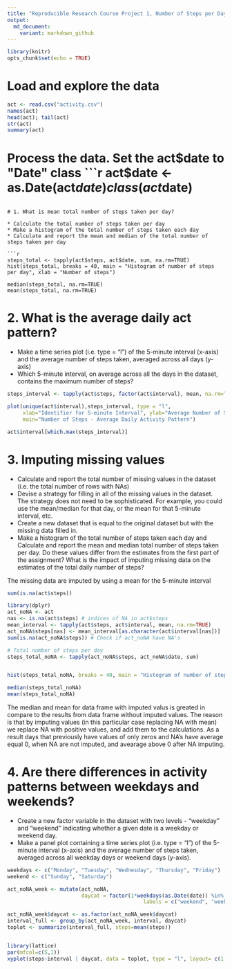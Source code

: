 ```yaml
---
title: "Reproducible Research Course Project 1, Number of Steps per Day"
output:
  md_document:
    variant: markdown_github
---
```

```r
library(knitr)
opts_chunk$set(echo = TRUE)
```


# Load and explore the data
```r
act <- read.csv("activity.csv")
names(act)
head(act); tail(act)
str(act)
summary(act)
```

# Process the data. Set the act$date to "Date" class
```r
act$date <- as.Date(act$date)
class(act$date)
```

# 1. What is mean total number of steps taken per day? 

* Calculate the total number of steps taken per day
* Make a histogram of the total number of steps taken each day
* Calculate and report the mean and median of the total number of steps taken per day

```r
steps_total <- tapply(act$steps, act$date, sum, na.rm=TRUE)
hist(steps_total, breaks = 40, main = "Histogram of number of steps per day", xlab = "Number of steps")

median(steps_total, na.rm=TRUE)
mean(steps_total, na.rm=TRUE)
```



# 2. What is the average daily act pattern?

* Make a time series plot (i.e. type = "l") of the 5-minute interval (x-axis) and the average number of steps taken, averaged across all days (y-axis)
* Which 5-minute interval, on average across all the days in the dataset, contains the maximum number of steps?

```r
steps_interval <- tapply(act$steps, factor(act$interval), mean, na.rm=TRUE)

plot(unique(act$interval),steps_interval, type = "l", 
     xlab="Identifier for 5-minute Interval", ylab="Average Number of Steps", 
     main="Number of Steps - Average Daily Activity Pattern")

act$interval[which.max(steps_interval)]
```

# 3. Imputing missing values

* Calculate and report the total number of missing values in the dataset (i.e. the total number of rows with NAs)
* Devise a strategy for filling in all of the missing values in the dataset. The strategy does not need to be sophisticated. For example, you could use the mean/median for that day, or the mean for that 5-minute interval, etc.
* Create a new dataset that is equal to the original dataset but with the missing data filled in.
* Make a histogram of the total number of steps taken each day and Calculate and report the mean and median total number of steps taken per day. Do these values differ from the estimates from the first part of the assignment? What is the impact of imputing missing data on the estimates of the total daily number of steps?



The missing data are imputed by using a mean for the 5-minute interval

```r
sum(is.na(act$steps))

library(dplyr)
act_noNA <- act
nas <- is.na(act$steps) # indices of NA in act$steps
mean_interval <- tapply(act$steps, act$interval, mean, na.rm=TRUE)
act_noNA$steps[nas] <- mean_interval[as.character(act$interval[nas])]
sum(is.na(act_noNA$steps)) # Check if act_noNA have NA's

# Total number of steps per day
steps_total_noNA <- tapply(act_noNA$steps, act_noNA$date, sum)


hist(steps_total_noNA, breaks = 40, main = "Histogram of number of steps per day \nImputed values", xlab = "Number of steps")

median(steps_total_noNA)
mean(steps_total_noNA)

```

The median and mean for data frame with imputed valus is greated in compare to the results from data frame without imputed values. The reason is that by imputing values (in this particular case replacing NA with mean) we replace NA with positive values, and add them to the calculations. As a result days that previously have values of only zeros and NA's have average equal 0, when NA are not imputed, and avearage above 0 after NA imputing.

# 4. Are there differences in activity patterns between weekdays and weekends?
* Create a new factor variable in the dataset with two levels - "weekday" and "weekend" indicating whether a given date is a weekday or weekend day.
* Make a panel plot containing a time series plot (i.e. type = "l") of the 5-minute interval (x-axis) and the average number of steps taken, averaged across all weekday days or weekend days (y-axis). 

```r
weekdays <- c("Monday", "Tuesday", "Wednesday", "Thursday", "Friday")
weekend <- c("Sunday", "Saturday")

act_noNA_week <- mutate(act_noNA, 
                        daycat = factor(1*weekdays(as.Date(date)) %in% weekdays, 
                                            labels = c("weekend", "weekday")))

act_noNA_week$daycat <- as.factor(act_noNA_week$daycat) 
interval_full <- group_by(act_noNA_week, interval, daycat)
toplot <- summarize(interval_full, steps=mean(steps))


library(lattice)
par(mfcol=c(5,1))
xyplot(steps~interval | daycat, data = toplot, type = "l", layout= c(1,2))
```

